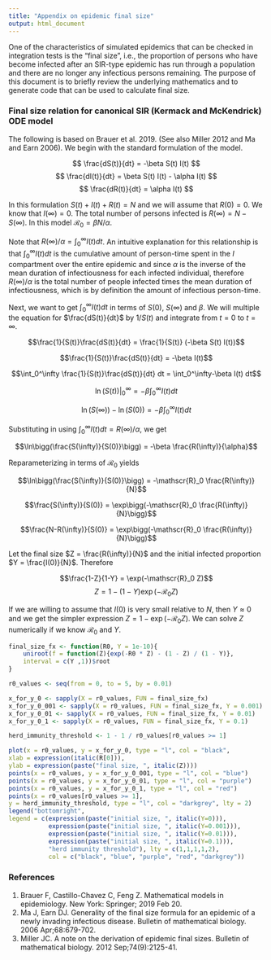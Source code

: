 ```yaml
---
title: "Appendix on epidemic final size"
output: html_document
---
```

One of the characteristics of simulated epidemics that can be checked in integration tests is the "final size", i.e., the proportion of persons who have become infected after an SIR-type epidemic has run through a population and there are no longer any infectious persons remaining. The purpose of this document is to briefly review the underlying mathematics and to generate code that can be used to calculate final size.

### Final size relation for canonical SIR (Kermack and McKendrick) ODE model
The following is based on Brauer et al. 2019. (See also Miller 2012 and Ma and Earn 2006). We begin with the standard formulation of the model.

$$
\frac{dS(t)}{dt} = -\beta S(t) I(t)
$$
$$
\frac{dI(t)}{dt} = \beta S(t) I(t) - \alpha I(t)
$$
$$
\frac{dR(t)}{dt} = \alpha I(t)
$$

In this formulation $S(t)+I(t)+R(t)=N$ and we will assume that $R(0)=0$. We know that $I(\infty) = 0$. The total number of persons infected is $R(\infty) = N - S(\infty)$. In this model $\mathscr{R}_0=\beta N/\alpha$.

Note that $R(\infty)/\alpha = \int_0^\infty I(t)dt$. An intuitive explanation for this relationship is that $\int_0^\infty I(t)dt$ is the cumulative amount of person-time spent in the $I$ compartment over the entire epidemic and since $\alpha$ is the inverse of the mean duration of infectiousness for each infected individual, therefore $R(\infty)/\alpha$ is the total number of people infected times the mean duration of infectiousness, which is by definition the amount of infectious person-time.

Next, we want to get $\int_0^\infty I(t)dt$ in terms of $S(0)$, $S(\infty)$ and $\beta$. We will multiple the equation for $\frac{dS(t)}{dt}$ by $1/S(t)$ and integrate from $t = 0$ to $t = \infty$.

$$\frac{1}{S(t)}\frac{dS(t)}{dt} = \frac{1}{S(t)} (-\beta S(t) I(t))$$

$$\frac{1}{S(t)}\frac{dS(t)}{dt} = -\beta I(t)$$

$$\int_0^\infty \frac{1}{S(t)}\frac{dS(t)}{dt} dt = \int_0^\infty-\beta I(t) dt$$

$$\ln(S(t)) \bigg|_0^\infty = -\beta\int_0^\infty I(t) dt$$

$$\ln(S(\infty)) - \ln(S(0)) = -\beta\int_0^\infty I(t) dt$$

Substituting in using $\int_0^\infty I(t)dt = R(\infty)/\alpha$, we get

$$\ln\bigg(\frac{S(\infty)}{S(0)}\bigg) = -\beta \frac{R(\infty)}{\alpha}$$

Reparameterizing in terms of $\mathscr{R}_0$ yields

$$\ln\bigg(\frac{S(\infty)}{S(0)}\bigg) = -\mathscr{R}_0 \frac{R(\infty)}{N}$$

$$\frac{S(\infty)}{S(0)} = \exp\bigg(-\mathscr{R}_0 \frac{R(\infty)}{N}\bigg)$$


$$\frac{N-R(\infty)}{S(0)} = \exp\bigg(-\mathscr{R}_0 \frac{R(\infty)}{N}\bigg)$$

Let the final size $Z = \frac{R(\infty)}{N}$ and the initial infected proportion $Y = \frac{I(0)}{N}$. Therefore

$$\frac{1-Z}{1-Y} = \exp(-\mathscr{R}_0 Z)$$
$$Z = 1-(1-Y)\exp(-\mathscr{R}_0 Z)$$

If we are willing to assume that $I(0)$ is very small relative to $N$, then $Y\approx 0$ and we get the simpler expression $Z = 1-\exp(-\mathscr{R}_0Z)$. We can solve $Z$ numerically if we know $\mathscr{R}_0$ and $Y$.

```r

final_size_fx <- function(R0, Y = 1e-10){
    uniroot(f = function(Z){exp(-R0 * Z) - (1 - Z) / (1 - Y)},
    interval = c(Y ,1))$root
}

r0_values <- seq(from = 0, to = 5, by = 0.01)

x_for_y_0 <- sapply(X = r0_values, FUN = final_size_fx)
x_for_y_0_001 <- sapply(X = r0_values, FUN = final_size_fx, Y = 0.001)
x_for_y_0_01 <- sapply(X = r0_values, FUN = final_size_fx, Y = 0.01)
x_for_y_0_1 <- sapply(X = r0_values, FUN = final_size_fx, Y = 0.1)

herd_immunity_threshold <- 1 - 1 / r0_values[r0_values >= 1]

plot(x = r0_values, y = x_for_y_0, type = "l", col = "black",
xlab = expression(italic(R[0])),
ylab = expression(paste("final size, ", italic(Z))))
points(x = r0_values, y = x_for_y_0_001, type = "l", col = "blue")
points(x = r0_values, y = x_for_y_0_01, type = "l", col = "purple")
points(x = r0_values, y = x_for_y_0_1, type = "l", col = "red")
points(x = r0_values[r0_values >= 1],
y = herd_immunity_threshold, type = "l", col = "darkgrey", lty = 2)
legend("bottomright",
legend = c(expression(paste("initial size, ", italic(Y=0))),
           expression(paste("initial size, ", italic(Y=0.001))),
           expression(paste("initial size, ", italic(Y=0.01))),
           expression(paste("initial size, ", italic(Y=0.1))),
           "herd immunity threshold"), lty = c(1,1,1,1,2),
           col = c("black", "blue", "purple", "red", "darkgrey"))

```

### References
1. Brauer F, Castillo-Chavez C, Feng Z. Mathematical models in epidemiology. New York: Springer; 2019 Feb 20.
2. Ma J, Earn DJ. Generality of the final size formula for an epidemic of a newly invading infectious disease. Bulletin of mathematical biology. 2006 Apr;68:679-702.
3. Miller JC. A note on the derivation of epidemic final sizes. Bulletin of mathematical biology. 2012 Sep;74(9):2125-41.
